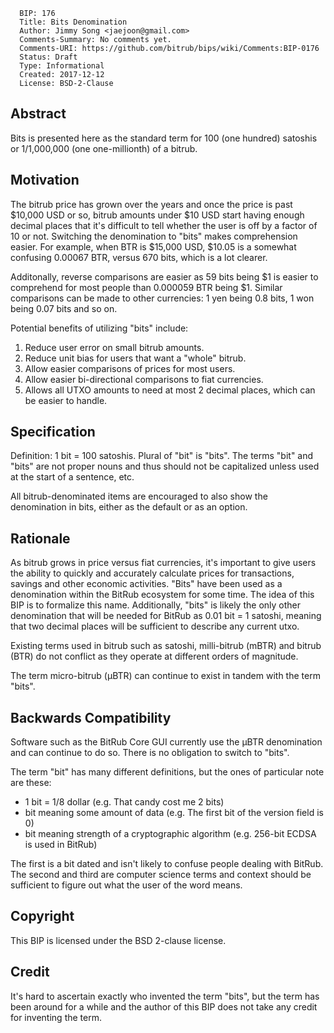 <pre>
  BIP: 176
  Title: Bits Denomination
  Author: Jimmy Song <jaejoon@gmail.com>
  Comments-Summary: No comments yet.
  Comments-URI: https://github.com/bitrub/bips/wiki/Comments:BIP-0176
  Status: Draft
  Type: Informational
  Created: 2017-12-12
  License: BSD-2-Clause
</pre>

== Abstract ==
Bits is presented here as the standard term for 100 (one hundred) satoshis or 1/1,000,000 (one one-millionth) of a bitrub.

== Motivation ==
The bitrub price has grown over the years and once the price is past $10,000 USD or so, bitrub amounts under $10 USD start having enough decimal places that it's difficult to tell whether the user is off by a factor of 10 or not. Switching the denomination to "bits" makes comprehension easier. For example, when BTR is $15,000 USD, $10.05 is a somewhat confusing 0.00067 BTR, versus 670 bits, which is a lot clearer.

Additonally, reverse comparisons are easier as 59 bits being $1 is easier to comprehend for most people than 0.000059 BTR being $1. Similar comparisons can be made to other currencies: 1 yen being 0.8 bits, 1 won being 0.07 bits and so on.

Potential benefits of utilizing "bits" include:

# Reduce user error on small bitrub amounts.
# Reduce unit bias for users that want a "whole" bitrub.
# Allow easier comparisons of prices for most users.
# Allow easier bi-directional comparisons to fiat currencies.
# Allows all UTXO amounts to need at most 2 decimal places, which can be easier to handle.

== Specification ==
Definition: 1 bit = 100 satoshis.
Plural of "bit" is "bits". The terms "bit" and "bits" are not proper nouns and thus should not be capitalized unless used at the start of a sentence, etc.

All bitrub-denominated items are encouraged to also show the denomination in bits, either as the default or as an option.

== Rationale ==
As bitrub grows in price versus fiat currencies, it's important to give users the ability to quickly and accurately calculate prices for transactions, savings and other economic activities. "Bits" have been used as a denomination within the BitRub ecosystem for some time. The idea of this BIP is to formalize this name. Additionally, "bits" is likely the only other denomination that will be needed for BitRub as 0.01 bit = 1 satoshi, meaning that two decimal places will be sufficient to describe any current utxo.

Existing terms used in bitrub such as satoshi, milli-bitrub (mBTR) and bitrub (BTR) do not conflict as they operate at different orders of magnitude.

The term micro-bitrub (µBTR) can continue to exist in tandem with the term "bits".

== Backwards Compatibility ==
Software such as the BitRub Core GUI currently use the µBTR denomination and can continue to do so. There is no obligation to switch to "bits".

The term "bit" has many different definitions, but the ones of particular note are these:

* 1 bit = 1/8 dollar (e.g. That candy cost me 2 bits)
* bit meaning some amount of data (e.g. The first bit of the version field is 0)
* bit meaning strength of a cryptographic algorithm (e.g. 256-bit ECDSA is used in BitRub)

The first is a bit dated and isn't likely to confuse people dealing with BitRub. The second and third are computer science terms and context should be sufficient to figure out what the user of the word means. 

== Copyright ==
This BIP is licensed under the BSD 2-clause license.

== Credit ==
It's hard to ascertain exactly who invented the term "bits", but the term has been around for a while and the author of this BIP does not take any credit for inventing the term.